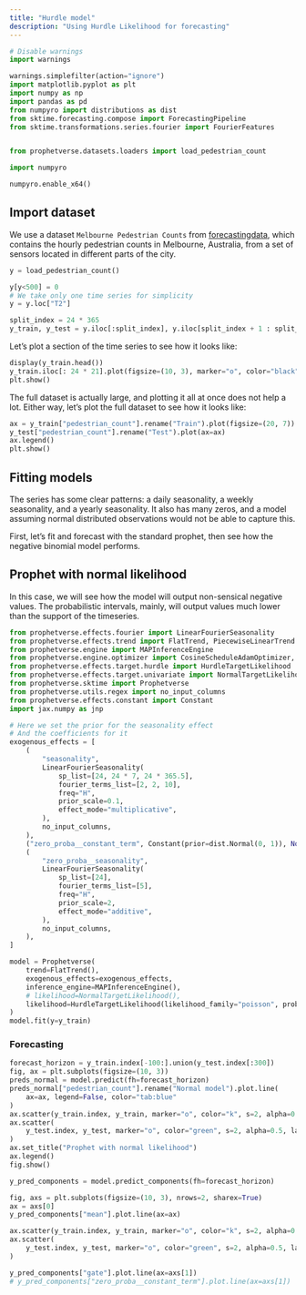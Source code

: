 ```yaml
---
title: "Hurdle model"
description: "Using Hurdle Likelihood for forecasting"
---
```


```python
# Disable warnings
import warnings

warnings.simplefilter(action="ignore")
import matplotlib.pyplot as plt
import numpy as np
import pandas as pd
from numpyro import distributions as dist
from sktime.forecasting.compose import ForecastingPipeline
from sktime.transformations.series.fourier import FourierFeatures


from prophetverse.datasets.loaders import load_pedestrian_count
```

```python

import numpyro

numpyro.enable_x64()
```

## Import dataset

We use a dataset `Melbourne Pedestrian Counts` from [forecastingdata](forecastingdata.com), which contains the hourly pedestrian counts in Melbourne, Australia, from a set of sensors located in different parts of the city.

```python
y = load_pedestrian_count()

y[y<500] = 0
# We take only one time series for simplicity
y = y.loc["T2"]

split_index = 24 * 365
y_train, y_test = y.iloc[:split_index], y.iloc[split_index + 1 : split_index * 2 + 1]
```

Let's plot a section of the time series to see how it looks like:

```python
display(y_train.head())
y_train.iloc[: 24 * 21].plot(figsize=(10, 3), marker="o", color="black", legend=True)
plt.show()
```

The full dataset is actually large, and plotting it all at once does not
help a lot. Either way, let's plot the full dataset to see how it looks like:

```python
ax = y_train["pedestrian_count"].rename("Train").plot(figsize=(20, 7))
y_test["pedestrian_count"].rename("Test").plot(ax=ax)
ax.legend()
plt.show()
```

## Fitting models

The series has some clear patterns: a daily seasonality, a weekly seasonality, and
a yearly seasonality. It also has many zeros, and a model assuming normal
distributed observations would not be able to capture this.

First, let's fit and forecast with the standard prophet,
then see how the negative binomial model performs.

## Prophet with normal likelihood
In this case, we will see how the model will output non-sensical negative values.
The probabilistic intervals, mainly, will output values much lower than the support
of the timeseries.

```python
from prophetverse.effects.fourier import LinearFourierSeasonality
from prophetverse.effects.trend import FlatTrend, PiecewiseLinearTrend
from prophetverse.engine import MAPInferenceEngine
from prophetverse.engine.optimizer import CosineScheduleAdamOptimizer, LBFGSSolver
from prophetverse.effects.target.hurdle import HurdleTargetLikelihood
from prophetverse.effects.target.univariate import NormalTargetLikelihood
from prophetverse.sktime import Prophetverse
from prophetverse.utils.regex import no_input_columns
from prophetverse.effects.constant import Constant
import jax.numpy as jnp

# Here we set the prior for the seasonality effect
# And the coefficients for it
exogenous_effects = [
    (
        "seasonality",
        LinearFourierSeasonality(
            sp_list=[24, 24 * 7, 24 * 365.5],
            fourier_terms_list=[2, 2, 10],
            freq="H",
            prior_scale=0.1,
            effect_mode="multiplicative",
        ),
        no_input_columns,
    ),
    ("zero_proba__constant_term", Constant(prior=dist.Normal(0, 1)), None),
    (
        "zero_proba__seasonality",
        LinearFourierSeasonality(
            sp_list=[24],
            fourier_terms_list=[5],
            freq="H",
            prior_scale=2,
            effect_mode="additive",
        ),
        no_input_columns,
    ),
]

model = Prophetverse(
    trend=FlatTrend(),
    exogenous_effects=exogenous_effects,
    inference_engine=MAPInferenceEngine(),
    # likelihood=NormalTargetLikelihood(),
    likelihood=HurdleTargetLikelihood(likelihood_family="poisson", proba_transform=lambda x: jnp.clip(x, 0, 1)),
)
model.fit(y=y_train)
```

### Forecasting 

```python
forecast_horizon = y_train.index[-100:].union(y_test.index[:300])
fig, ax = plt.subplots(figsize=(10, 3))
preds_normal = model.predict(fh=forecast_horizon)
preds_normal["pedestrian_count"].rename("Normal model").plot.line(
    ax=ax, legend=False, color="tab:blue"
)
ax.scatter(y_train.index, y_train, marker="o", color="k", s=2, alpha=0.5, label="Train")
ax.scatter(
    y_test.index, y_test, marker="o", color="green", s=2, alpha=0.5, label="Test"
)
ax.set_title("Prophet with normal likelihood")
ax.legend()
fig.show()
```


```python

y_pred_components = model.predict_components(fh=forecast_horizon)
```

```python
fig, axs = plt.subplots(figsize=(10, 3), nrows=2, sharex=True)
ax = axs[0]
y_pred_components["mean"].plot.line(ax=ax)

ax.scatter(y_train.index, y_train, marker="o", color="k", s=2, alpha=0.5, label="Train")
ax.scatter(
    y_test.index, y_test, marker="o", color="green", s=2, alpha=0.5, label="Test"
)

y_pred_components["gate"].plot.line(ax=axs[1])
# y_pred_components["zero_proba__constant_term"].plot.line(ax=axs[1])
```
